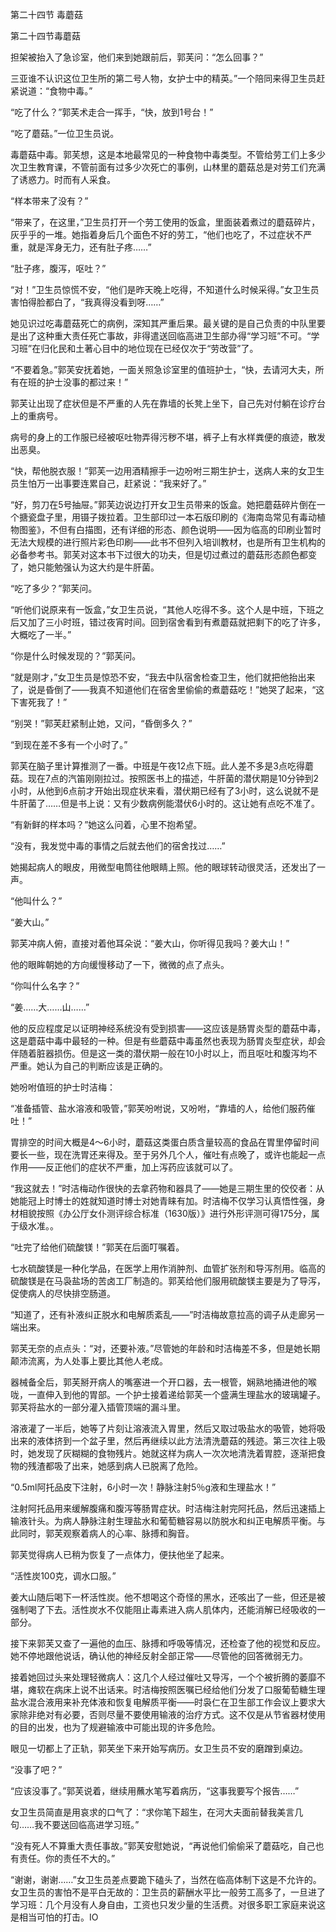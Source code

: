 

第二十四节 毒蘑菇

第二十四节毒蘑菇

担架被抬入了急诊室，他们来到她跟前后，郭芙问：“怎么回事？”

三亚谁不认识这位卫生所的第二号人物，女护士中的精英。”一个陪同来得卫生员赶紧说道：“食物中毒。”

“吃了什么？”郭芙术走合一挥手，“快，放到1号台！”

“吃了蘑菇。”一位卫生员说。

毒蘑菇中毒。郭芙想，这是本地最常见的一种食物中毒类型。不管给劳工们上多少次卫生教育课，不管前面有过多少次死亡的事例，山林里的蘑菇总是对劳工们充满了诱惑力。时而有人采食。

“样本带来了没有？”

“带来了，在这里，”卫生员打开一个劳工使用的饭盒，里面装着煮过的蘑菇碎片，灰乎乎的一堆。她指着身后几个面色不好的劳工，“他们也吃了，不过症状不严重，就是浑身无力，还有肚子疼……”

“肚子疼，腹泻，呕吐？”

“对！”卫生员惊慌不安，“他们是昨天晚上吃得，不知道什么时候采得。”女卫生员害怕得脸都白了，“我真得没看到呀……”

她见识过吃毒蘑菇死亡的病例，深知其严重后果。最关键的是自己负责的中队里要是出了这种重大责任死亡事故，非得遣送回临高进卫生部办得“学习班”不可。“学习班”在归化民和土著心目中的地位现在已经仅次于“劳改营”了。

“不要着急。”郭芙安抚着她，一面关照急诊室里的值班护士，“快，去请河大夫，所有在班的护士没事的都过来！”

郭芙让出现了症状但是不严重的人先在靠墙的长凳上坐下，自己先对付躺在诊疗台上的重病号。

病号的身上的工作服已经被呕吐物弄得污秽不堪，裤子上有水样粪便的痕迹，散发出恶臭。

“快，帮他脱衣服！”郭芙一边用酒精擦手一边吩咐三期生护士，送病人来的女卫生员生怕万一出事要连累自己，赶紧说：“我来好了。”

“好，剪刀在5号抽屉。”郭芙边说边打开女卫生员带来的饭盒。她把蘑菇碎片倒在一个搪瓷盘子里，用镊子拨拉着。卫生部印过一本石版印刷的《海南岛常见有毒动植物图鉴》，不但有白描图，还有详细的形态、颜色说明――因为临高的印刷业暂时无法大规模的进行照片彩色印刷――此书不但列入培训教材，也是所有卫生机构的必备参考书。郭芙对这本书下过很大的功夫，但是切过煮过的蘑菇形态颜色都变了，她只能勉强认为这大约是牛肝菌。

“吃了多少？”郭芙问。

“听他们说原来有一饭盒，”女卫生员说，“其他人吃得不多。这个人是中班，下班之后又加了三小时班，错过夜宵时间。回到宿舍看到有煮蘑菇就把剩下的吃了许多，大概吃了一半。”

“你是什么时候发现的？”郭芙问。

“就是刚才，”女卫生员是惊恐不安，“我去中队宿舍检查卫生，他们就把他抬出来了，说是昏倒了――我真不知道他们在宿舍里偷偷的煮蘑菇吃！”她哭了起来，“这下害死我了！”

“别哭！”郭芙赶紧制止她，又问，“昏倒多久？”

“到现在差不多有一个小时了。”

郭芙在脑子里计算推测了一番。中班是午夜12点下班。此人差不多是3点吃得蘑菇。现在7点的汽笛刚刚拉过。按照医书上的描述，牛肝菌的潜伏期是10分钟到2小时，从他到6点前才开始出现症状来看，潜伏期已经有了3小时，这么说就不是牛肝菌了……但是书上说：又有少数病例能潜伏6小时的。这让她有点吃不准了。

“有新鲜的样本吗？”她这么问着，心里不抱希望。

“没有，我发觉中毒的事情之后就去他们的宿舍找过……”

她揭起病人的眼皮，用微型电筒往他眼睛上照。他的眼球转动很灵活，还发出了一声。

“他叫什么？”

“姜大山。”

郭芙冲病人俯，直接对着他耳朵说：“姜大山，你听得见我吗？姜大山！”

他的眼眸朝她的方向缓慢移动了一下，微微的点了点头。

“你叫什么名字？”

“姜……大……山……”

他的反应程度足以证明神经系统没有受到损害――这应该是肠胃炎型的蘑菇中毒，这是蘑菇中毒中最轻的一种。但是有些蘑菇中毒虽然也表现为肠胃炎型症状，却会伴随着脏器损伤。但是这一类的潜伏期一般在10小时以上，而且呕吐和腹泻均不严重。她认为自己的判断应该是正确的。

她吩咐值班的护士时洁梅：

“准备插管、盐水溶液和吸管，”郭芙吩咐说，又吩咐，“靠墙的人，给他们服药催吐！”

胃排空的时间大概是4～6小时，蘑菇这类蛋白质含量较高的食品在胃里停留时间要长一些，现在洗胃还来得及。至于另外几个人，催吐有点晚了，或许也能起一点作用――反正他们的症状不严重，加上泻药应该就可以了。

“我这就去！”时洁梅动作很快的去拿药物和器具了――她是三期生里的佼佼者：从她能冠上时博士的姓就知道时博士对她青睐有加。时洁梅不仅学习认真悟性强，身材相貌按照《办公厅女仆测评综合标准（1630版）》进行外形评测可得175分，属于级水准。。

“吐完了给他们硫酸镁！”郭芙在后面叮嘱着。

七水硫酸镁是一种化学品，在医学上用作消肿剂、血管扩张剂和导泻剂用。临高的硫酸镁是在马袅盐场的苦卤工厂制造的。郭芙给他们服用硫酸镁主要是为了导泻，促使病人的尽快排空肠道。

“知道了，还有补液纠正脱水和电解质紊乱――”时洁梅故意拉高的调子从走廊另一端出来。

郭芙无奈的点点头：“对，还要补液。”尽管她的年龄和时洁梅差不多，但是她长期颠沛流离，为人处事上要比其他人老成。

器械备全后，郭芙掰开病人的嘴塞进一个开口器，去一根管，娴熟地捅进他的喉咙，一直伸入到他的胃部。一个护士接着递给郭芙一个盛满生理盐水的玻璃罐子。郭芙将盐水的一部分灌入插管顶端的漏斗里。

溶液灌了一半后，她等了片刻让溶液流入胃里，然后又取过吸盐水的吸管，她将吸出来的液体挤到一个盆子里，然后再继续以此方法清洗蘑菇的残迹。第三次往上吸时，她发现了灰糊糊的食物残片。她就这样为病人一次次地清洗着胃腔，逐渐把食物的残渣都吸了出来，她感到病人已脱离了危险。

“0.5ml阿托品皮下注射，6小时一次！静脉注射5％g液和生理盐水！”

注射阿托品用来缓解腹痛和腹泻等肠胃症状。时洁梅注射完阿托品，然后迅速插上输液针头。为病人静脉注射生理盐水和葡萄糖容易以防脱水和纠正电解质平衡。与此同时，郭芙观察着病人的心率、脉搏和胸音。

郭芙觉得病人已稍为恢复了一点体力，便扶他坐了起来。

“活性炭100克，调水口服。”

姜大山随后喝下一杯活性炭。他不想喝这个奇怪的黑水，还咳出了一些，但还是被强制喝了下去。活性炭水不仅能阻止毒素进入病人肌体内，还能消解已经吸收的一部分。

接下来郭芙又查了一遍他的血压、脉搏和呼吸等情况，还检查了他的视觉和反应。她不停地跟他说话，确认他的神经反射全部正常――尽管他的回答微弱无力。

接着她回过头来处理轻微病人：这几个人经过催吐又导泻，一个个被折腾的萎靡不堪，瘫软在病床上说不出话来。时洁梅按照医嘱已经给他们分发了口服葡萄糖生理盐水混合液用来补充体液和恢复电解质平衡――时袅仁在卫生部工作会议上要求大家除非绝对有必要，否则尽量不要使用输液的治疗方式。这不仅是从节省器材使用的目的出发，也为了规避输液中可能出现的许多危险。

眼见一切都上了正轨，郭芙坐下来开始写病历。女卫生员不安的磨蹭到桌边。

“没事了吧？”

“应该没事了。”郭芙说着，继续用蘸水笔写着病历，“这事我要写个报告……”

女卫生员简直是用哀求的口气了：“求你笔下超生，在河大夫面前替我美言几句……我不要送回临高进学习班。”

“没有死人不算重大责任事故。”郭芙安慰她说，“再说他们偷偷采了蘑菇吃，自己也有责任。你的责任不大的。”

“谢谢，谢谢……”女卫生员差点要跪下磕头了，当然在临高体制下这是不允许的。女卫生员的害怕不是平白无故的：卫生员的薪酬水平比一般劳工高多了，一旦进了学习班：几个月没有人身自由，工资也只发少量的生活费。对很多职工家庭来说这是相当可怕的打击。IO


